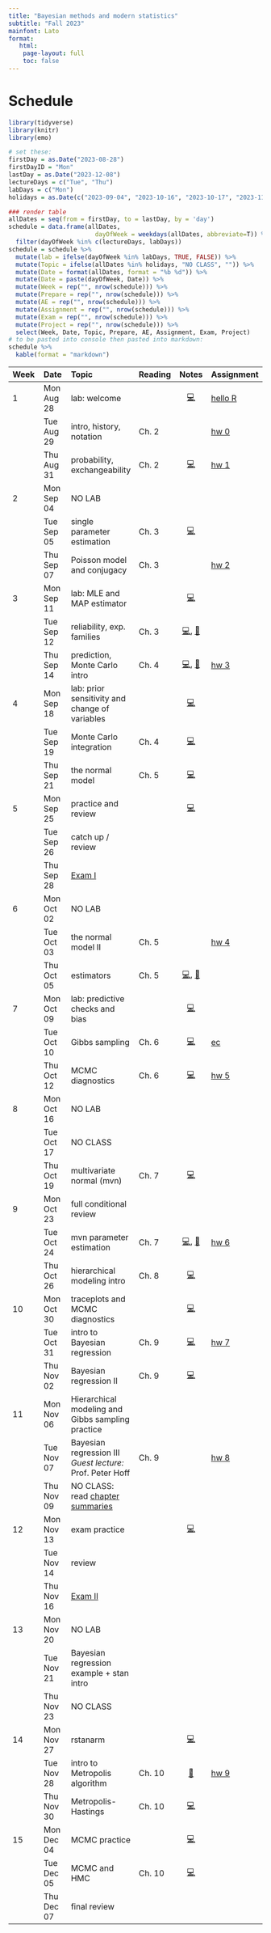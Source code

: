 ```yaml
---
title: "Bayesian methods and modern statistics"
subtitle: "Fall 2023"
mainfont: Lato
format:
   html: 
    page-layout: full
    toc: false
---
```


# Schedule

```r
library(tidyverse)
library(knitr)
library(emo)
```

```r
# set these:
firstDay = as.Date("2023-08-28")
firstDayID = "Mon"
lastDay = as.Date("2023-12-08")
lectureDays = c("Tue", "Thu")
labDays = c("Mon")
holidays = as.Date(c("2023-09-04", "2023-10-16", "2023-10-17", "2023-11-22", "2023-11-23", "2023-11-24"))

### render table
allDates = seq(from = firstDay, to = lastDay, by = 'day')
schedule = data.frame(allDates,
                        dayOfWeek = weekdays(allDates, abbreviate=T)) %>%
  filter(dayOfWeek %in% c(lectureDays, labDays))
schedule = schedule %>%
  mutate(lab = ifelse(dayOfWeek %in% labDays, TRUE, FALSE)) %>%
  mutate(Topic = ifelse(allDates %in% holidays, "NO CLASS", "")) %>%
  mutate(Date = format(allDates, format = "%b %d")) %>%
  mutate(Date = paste(dayOfWeek, Date)) %>%
  mutate(Week = rep("", nrow(schedule))) %>%
  mutate(Prepare = rep("", nrow(schedule))) %>%
  mutate(AE = rep("", nrow(schedule))) %>%
  mutate(Assignment = rep("", nrow(schedule))) %>%
  mutate(Exam = rep("", nrow(schedule))) %>%
  mutate(Project = rep("", nrow(schedule))) %>%
  select(Week, Date, Topic, Prepare, AE, Assignment, Exam, Project)
# to be pasted into console then pasted into markdown:
schedule %>%
  kable(format = "markdown")
```

| Week | Date       | Topic                                          | Reading |                                    Notes                                     | Assignment                  |
|:-----------|:-----------|:-----------|------------|:----------:|:-----------|
| 1    | Mon Aug 28 | lab: welcome                                   |         |                       [💻](/slides/lab0-welcome.html)                        | [hello R](/labs/lab0.html)  |
|      | Tue Aug 29 | intro, history, notation                       | Ch. 2   |                                                                              | [hw 0](/hw/hw00.html)       |
|      | Thu Aug 31 | probability, exchangeability                   | Ch. 2   |                     [💻](/notes/lec01-probability.html)                      | [hw 1](/hw/hw01.html)       |
| 2    | Mon Sep 04 | NO LAB                                         |         |                                                                              |                             |
|      | Tue Sep 05 | single parameter estimation                    | Ch. 3   |                      [💻](/notes/lec02-estimation.html)                      |                             |
|      | Thu Sep 07 | Poisson model and conjugacy                    | Ch. 3   |                                                                              | [hw 2](/hw/hw02.html)       |
| 3    | Mon Sep 11 | lab: MLE and MAP estimator                     |         |                           [💻](/slides/lab1.html)                            |                             |
|      | Tue Sep 12 | reliability, exp. families                     | Ch. 3   | [💻](/notes/lec03-reliability.html), [📝](/notes/ReliabilityExpFamilies.pdf) |                             |
|      | Thu Sep 14 | prediction, Monte Carlo intro                  | Ch. 4   |    [💻](/notes/lec04-prediction.html), [📝](/notes/predictionOffline.pdf)    | [hw 3](/hw/hw03.html)       |
| 4    | Mon Sep 18 | lab: prior sensitivity and change of variables |         |                           [💻](/slides/lab2.html)                            |                             |
|      | Tue Sep 19 | Monte Carlo integration                        | Ch. 4   |                      [💻](/notes/lec05-MonteCarlo.html)                      |                             |
|      | Thu Sep 21 | the normal model                               | Ch. 5   |                     [💻](/notes/lec06-normalModel.html)                      |                             |
| 5    | Mon Sep 25 | practice and review                            |         |                        [💻](/slides/lab3-review.html)                        |                             |
|      | Tue Sep 26 | catch up / review                              |         |                                                                              |                             |
|      | Thu Sep 28 | [Exam I](/notes/exam-notes.html)               |         |                                                                              |                             |
| 6    | Mon Oct 02 | NO LAB                                         |         |                                                                              |                             |
|      | Tue Oct 03 | the normal model II                            | Ch. 5   |                                                                              | [hw 4](/hw/hw04.html)       |
|      | Thu Oct 05 | estimators                                     | Ch. 5   |     [💻](/notes/lec07-estimators.html), [📝](/notes/estimator-notes.pdf)     |                             |
| 7    | Mon Oct 09 | lab: predictive checks and bias                |         |                           [💻](/slides/lab4.html)                            |                             |
|      | Tue Oct 10 | Gibbs sampling                                 | Ch. 6   |                        [💻](/notes/lec08-gibbs.html)                         | [ec](/hw/extra-credit.html) |
|      | Thu Oct 12 | MCMC diagnostics                               | Ch. 6   |                   [💻](/notes/lec09-mcmc-diagnostics.html)                   | [hw 5](/hw/hw05.html)       |
| 8    | Mon Oct 16 | NO LAB                                         |         |                                                                              |                             |
|      | Tue Oct 17 | NO CLASS                                       |         |                                                                              |                             |
|      | Thu Oct 19 | multivariate normal (mvn)                      | Ch. 7   | [💻](/notes/lec10-mvn.html)                                                                              |                             |
| 9    | Mon Oct 23 | full conditional review                                               |         |                                                                              |                             |
|      | Tue Oct 24 | mvn parameter estimation                       | Ch. 7   |  [💻](/notes/lec11-missing-data-mvn.html), [📝](/notes/missingDataOffline.pdf)                                                                             | [hw 6](/hw/hw06.html)                        |
|      | Thu Oct 26 | hierarchical modeling intro                    | Ch. 8   | [💻](/notes/lec12-hierarchical-intro.html)                                                                            |                             |
| 10   | Mon Oct 30 | traceplots and MCMC diagnostics                                              |         | [💻](/slides/lab6-mcmc-d-practice.html)                                                                               |                             |
|      | Tue Oct 31 | intro to Bayesian regression                       | Ch. 9   | [💻](/notes/lec13-regression-intro.html)                                                                                |    [hw 7](/hw/hw07.html)                     |
|      | Thu Nov 02 | Bayesian regression II                          | Ch. 9   | [💻](/notes/lec14-BayesianRegression2.html)                                                                              |                            |
| 11   | Mon Nov 06 | Hierarchical modeling and Gibbs sampling practice                                              |         |                                                                              |                             |
|      | Tue Nov 07 | Bayesian regression III <br> *Guest lecture:* Prof. Peter Hoff                     | Ch. 9   |                                                                              | [hw 8](/hw/hw08.html)                        |
|      | Thu Nov 09 | NO CLASS: read [chapter summaries](/chapterSummaries.html)                                               |         |                                                                              |                             |
| 12   | Mon Nov 13 |  exam practice                                              |         |                [💻](/slides/lab7-exam2-prep.html)                                                                |                             |
|      | Tue Nov 14 | review                                         |         |                                                                              |                             |
|      | Thu Nov 16 |  [Exam II](/notes/exam-notes-2.pdf)                                       |         |                                                                              |                             |
| 13   | Mon Nov 20 | NO LAB                                         |         |                                                                              |                             |
|      | Tue Nov 21 |  Bayesian regression example + stan intro                                          |       |                                                                           |                             |
|      | Thu Nov 23 | NO CLASS                                       |         |                                                                              |                             |
| 14   | Mon Nov 27 |  rstanarm                                            |         |                                               [💻](/slides/lab8-rstan.html)                                 |                             |
|      | Tue Nov 28 | intro to Metropolis algorithm                                             |   Ch. 10      | [📝](/notes/Metropolis-intro.pdf)                                                                             | [hw 9](/hw/hw09.html)                        |
|      | Thu Nov 30 |  Metropolis-Hastings                                              |  Ch. 10        |  [💻](/notes/lec15-MetropolisHastings.html)                                                                         |                             |
| 15   | Mon Dec 04 | MCMC practice                                             |         |       [💻](/slides/lab9-MH-MCMC.html)                                                                       |                             |
|      | Tue Dec 05 | MCMC and HMC                                              | Ch. 10         |   [💻](/notes/lec16-MCMC-and-HMC.html)                                                                              |                             |
|      | Thu Dec 07 |   final review                                             |         |                                                                              |                             |

<!-- | Week | Date       | Topic                                  |              Notes              | Lab                      | Exam                                  | Project | -->

<!-- |:----------|:----------|:----------|:---------:|:----------|:----------|:----------| -->

<!-- | 0    | Fri Jan 13 | welcome                                |  [💻](/slides/01-welcome.html)  |                          |                                       |         | -->

<!-- | 1    | Tue Jan 17 | git                                    | [💻](/slides/lab0-welcome.html) | [lab 0](/labs/lab0.html) |                                       |         | -->

<!-- |      | Wed Jan 18 | control flow, loops and functions      |    [💻](/slides/lec02.html)     |                          |                                       |         | -->

<!-- |      | Fri Jan 20 | NAs, lists, NULL and attributes        |    [💻](/slides/lec03.html)     |                          |                                       |         | -->

<!-- | 2    | Tue Jan 24 | if it's a function, fix it             |                                 | [lab 1](/labs/lab1.html) |                                       |         | -->

<!-- |      | Wed Jan 25 | object oriented programming            |    [💻](/slides/lec04.html)     |                          |                                       |         | -->

<!-- |      | Fri Jan 27 | tidy data and dplyr                    |    [💻](/slides/lec05.html)     |                          |                                       |         | -->

<!-- | 3    | Tue Jan 31 | computational masonry                  |                                 | [lab 2](/labs/lab2.html) |                                       |         | -->

<!-- |      | Wed Feb 01 | subsetting                             |    [💻](/slides/lec06.html)     |                          |                                       |         | -->

<!-- |      | Fri Feb 03 | ggplot2                                |    [💻](/slides/lec07.html)     |                          |                                       |         | -->

<!-- | 4    | Tue Feb 07 | dream of plots                         |                                 | [lab 3](/labs/lab3.html) |                                       |         | -->

<!-- |      | Wed Feb 08 | functional programming and purrr       |    [💻](/slides/lec08.html)     |                          |                                       |         | -->

<!-- |      | Fri Feb 10 | regular expressions                    |    [💻](/slides/lec09.html)     |                          |                                       |         | -->

<!-- | 5    | Tue Feb 14 | wrangling the written word             |                                 | [lab 4](/labs/lab4.html) |                                       |         | -->

<!-- |      | Wed Feb 15 | catch-up                               |                                 |                          |                                       |         | -->

<!-- |      | Fri Feb 17 | review / questions / exam              |                                 |                          | [exam 1 release](/exams/exam01.html) |         | -->

<!-- | 6    | Tue Feb 21 | no lab: exam 1                         |                                 |                |   exam 1 due                                    |         | -->

<!-- |      | Wed Feb 22 | complexity and parallelization |  [💻](/slides/lec10.html)                                |                          |                                       |         | -->

<!-- |      | Fri Feb 24 | intro to optimization          |  [💻](/slides/lec11.html)                                |                          |                                       |         | -->

<!-- | 7    | Tue Feb 28 | where's zero?                                       |                                 | [lab 5](/labs/lab5.html)                         |                                       |         | -->

<!-- |      | Wed Mar 01 | Newton-Raphson                  |[💻](/slides/lec12.html)                                  |                          |                                       |         | -->

<!-- |      | Fri Mar 03 | Newton-Raphson examples           |                                 |                          |                                       |         | -->

<!-- | 8    | Tue Mar 07 |  continue lab                                      |                                 |                          |                                       |         | -->

<!-- |      | Wed Mar 08 | MM principles   |   [💻](/slides/lec13.html)                              |                          |                                       |         | -->

<!-- |      | Fri Mar 10 | MM example                        |   [💻](/slides/lec14.html)                              |                          |                                       |         | -->

<!-- | 9    | Tue Mar 14 | NO CLASS: Spring break                 |                                 |                          |                                       |         | -->

<!-- |      | Wed Mar 15 | NO CLASS: Spring break                 |                                 |                          |                                       |         | -->

<!-- |      | Fri Mar 17 | NO CLASS: Spring break                 |                                 |                          |                                       |         | -->

<!-- | 10   | Tue Mar 21 | ascend the likelihood                                      |                                 | [lab 6](/labs/lab6.html)                          |                                       |         | -->

<!-- |      | Wed Mar 22 | EM algorithm                      | [💻](/slides/lec15.html)                                 |                          |                                       |         | -->

<!-- |      | Fri Mar 24 | Monte Carlo integration                          |  [💻](/slides/lec16.html)                                |                          |                                       |         | -->

<!-- | 11   | Tue Mar 28 | continue lab                                       |                                 |                          |                                       |         | -->

<!-- |      | Wed Mar 29 | importance sampling                                 | [💻](/slides/lec17.html)                                 |                          |                                       |         | -->

<!-- |      | Fri Mar 31 | review / questions / exam                          |                                 |                          |   [exam 2 release](/exams/exam02.html)                                     |          | -->

<!-- | 12   | Tue Apr 04 |  no lab: exam 2                                       |                               |                          |  exam 2 due                                     |         | -->

<!-- |      | Wed Apr 05 |  shiny I                 |  [💻](/slides/lec18.html)                                |                          |                                       |         | -->

<!-- |      | Fri Apr 07 | shiny II              |                                 |                          |                                       |         | -->

<!-- | 13   | Tue Apr 11 | shiny dashboard                                  |                                 |               [on GitHub](https://github.com/orgs/sta323-sp23/repositories)         |                                  |         | -->

<!-- |      | Wed Apr 12 | SQL                 |                                 |                          |                                       |         | -->

<!-- |      | Fri Apr 14 | project tips                          |                                 |                          |                                       |         | -->

<!-- | 14   | Tue Apr 18 | project workday                                     |                                 |                          |                                       |         | -->

<!-- |      | Wed Apr 19 | APIs                                   |   [💻](/slides/lec20.html)                               |                          |                                       |         | -->

<!-- |      | Fri Apr 21 | covariance & PCA                                    | [💻](/slides/lec21.html)                                |                          |                                       |         | -->

<!-- | 15   | Tue Apr 25 | project presentations              |                                 |                          |                                       |         | -->

<!-- |      | Wed Apr 26 | special topic: cryptanalysis                         |  [💻](/slides/lec22.html)                               |                          |                                       |         | -->
